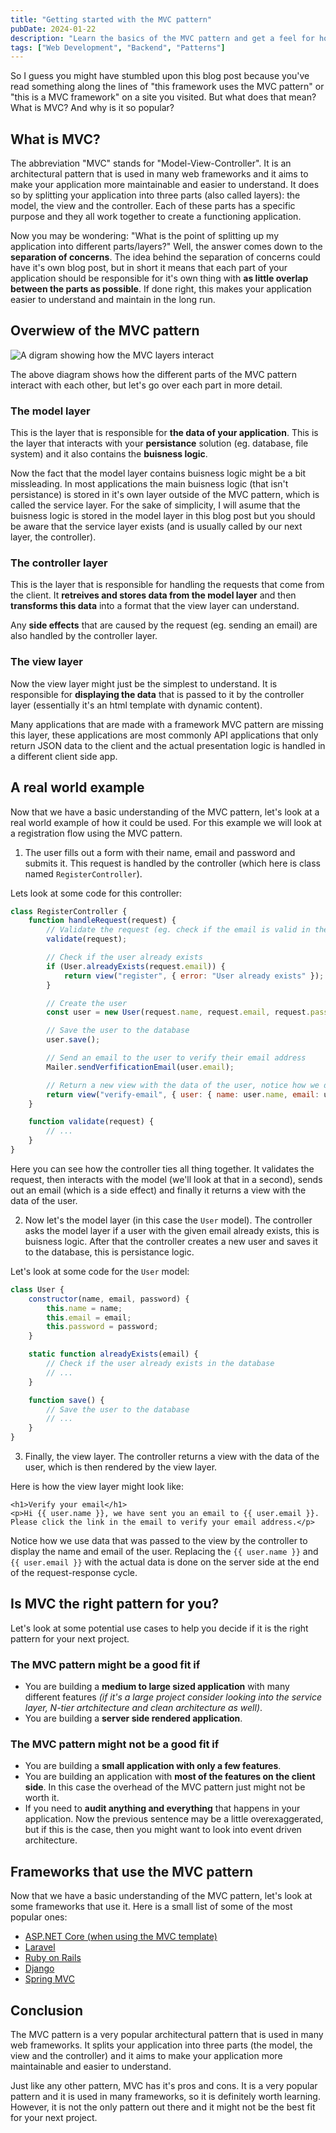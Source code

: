 ```yaml
---
title: "Getting started with the MVC pattern"
pubDate: 2024-01-22
description: "Learn the basics of the MVC pattern and get a feel for how it works. This blog post is for you if you are completely new to MVC or to web development in general."
tags: ["Web Development", "Backend", "Patterns"]
---
```


So I guess you might have stumbled upon this blog post because you've read something along the lines of "this framework uses the MVC pattern" or "this is a MVC framework" on a site you visited. But what does that mean? What is MVC? And why is it so popular?

## What is MVC?

The abbreviation "MVC" stands for "Model-View-Controller". It is an architectural pattern that is used in many web frameworks and it aims to make your application more maintainable and easier to understand. It does so by splitting your application into three parts (also called layers): the model, the view and the controller. Each of these parts has a specific purpose and they all work together to create a functioning application.

Now you may be wondering: "What is the point of splitting up my application into different parts/layers?" Well, the answer comes down to the **separation of concerns**. The idea behind the separation of concerns could have it's own blog post, but in short it means that each part of your application should be responsible for it's own thing with **as little overlap between the parts as possible**. If done right, this makes your application easier to understand and maintain in the long run.

## Overwiew of the MVC pattern

<Image src="/posts/MVCPattern.png" width={800} height={600} alt="A digram showing how the MVC layers interact" />

The above diagram shows how the different parts of the MVC pattern interact with each other, but let's go over each part in more detail.

### The model layer

This is the layer that is responsible for **the data of your application**. This is the layer that interacts with your **persistance** solution (eg. database, file system) and it also contains the **buisness logic**.

Now the fact that the model layer contains buisness logic might be a bit missleading. In most applications the main buisness logic (that isn't persistance) is stored in it's own layer outside of the MVC pattern, which is called the service layer. For the sake of simplicity, I will asume that the buisness logic is stored in the model layer in this blog post but you should be aware that the service layer exists (and is usually called by our next layer, the controller).

### The controller layer

This is the layer that is responsible for handling the requests that come from the client. It **retreives and stores data from the model layer** and then **transforms this data** into a format that the view layer can understand.

Any **side effects** that are caused by the request (eg. sending an email) are also handled by the controller layer.

### The view layer

Now the view layer might just be the simplest to understand. It is responsible for **displaying the data** that is passed to it by the controller layer (essentially it's an html template with dynamic content).

Many applications that are made with a framework MVC pattern are missing this layer, these applications are most commonly API applications that only return JSON data to the client and the actual presentation logic is handled in a different client side app.

## A real world example

Now that we have a basic understanding of the MVC pattern, let's look at a real world example of how it could be used. For this example we will look at a registration flow using the MVC pattern.

1. The user fills out a form with their name, email and password and submits it. This request is handled by the controller (which here is class named `RegisterController`).

Lets look at some code for this controller:

```js
class RegisterController {
    function handleRequest(request) {
        // Validate the request (eg. check if the email is valid in the valid format, check if all required filelds are present)
        validate(request);

        // Check if the user already exists
        if (User.alreadyExists(request.email)) {
            return view("register", { error: "User already exists" });
        }

        // Create the user
        const user = new User(request.name, request.email, request.password);

        // Save the user to the database
        user.save();

        // Send an email to the user to verify their email address
        Mailer.sendVerfificationEmail(user.email);

        // Return a new view with the data of the user, notice how we don't pass the password to the view (so we are transforming it)
        return view("verify-email", { user: { name: user.name, email: user.email }});
    }

    function validate(request) {
        // ...
    }
}
```

Here you can see how the controller ties all thing together. It validates the request, then interacts with the model (we'll look at that in a second), sends out an email (which is a side effect) and finally it returns a view with the data of the user.

2. Now let's the model layer (in this case the `User` model). The controller asks the model layer if a user with the given email already exists, this is buisness logic. After that the controller creates a new user and saves it to the database, this is persistance logic.

Let's look at some code for the `User` model:

```js
class User {
    constructor(name, email, password) {
        this.name = name;
        this.email = email;
        this.password = password;
    }

    static function alreadyExists(email) {
        // Check if the user already exists in the database
        // ...
    }

    function save() {
        // Save the user to the database
        // ...
    }
}
```

3. Finally, the view layer. The controller returns a view with the data of the user, which is then rendered by the view layer.

Here is how the view layer might look like:

```blade
<h1>Verify your email</h1>
<p>Hi {{ user.name }}, we have sent you an email to {{ user.email }}. Please click the link in the email to verify your email address.</p>
```

Notice how we use data that was passed to the view by the controller to display the name and email of the user. Replacing the `{{ user.name }}` and `{{ user.email }}` with the actual data is done on the server side at the end of the request-response cycle.

## Is MVC the right pattern for you?

Let's look at some potential use cases to help you decide if it is the right pattern for your next project.

### The MVC pattern might be a good fit if

- You are building a **medium to large sized application** with many different features *(if it's a large project consider looking into the service layer, N-tier artchitecture and clean architecture as well)*.
- You are building a **server side rendered application**.

### The MVC pattern might not be a good fit if

- You are building a **small application with only a few features**.
- You are building an application with **most of the features on the client side**. In this case the overhead of the MVC pattern just might not be worth it.
- If you need to **audit anything and everything** that happens in your application. Now the previous sentence may be a little overexaggerated, but if this is the case, then you might want to look into event driven architecture.

## Frameworks that use the MVC pattern

Now that we have a basic understanding of the MVC pattern, let's look at some frameworks that use it. Here is a small list of some of the most popular ones:

- [ASP.NET Core (when using the MVC template)](https://docs.microsoft.com/en-us/aspnet/core/mvc/overview?view=aspnetcore-8.0)
- [Laravel](https://laravel.com/)
- [Ruby on Rails](https://rubyonrails.org/)
- [Django](https://www.djangoproject.com/)
- [Spring MVC](https://docs.spring.io/spring-framework/reference/web/webmvc.html)

## Conclusion

The MVC pattern is a very popular architectural pattern that is used in many web frameworks. It splits your application into three parts (the model, the view and the controller) and it aims to make your application more maintainable and easier to understand.

Just like any other pattern, MVC has it's pros and cons. It is a very popular pattern and it is used in many frameworks, so it is definitely worth learning. However, it is not the only pattern out there and it might not be the best fit for your next project.